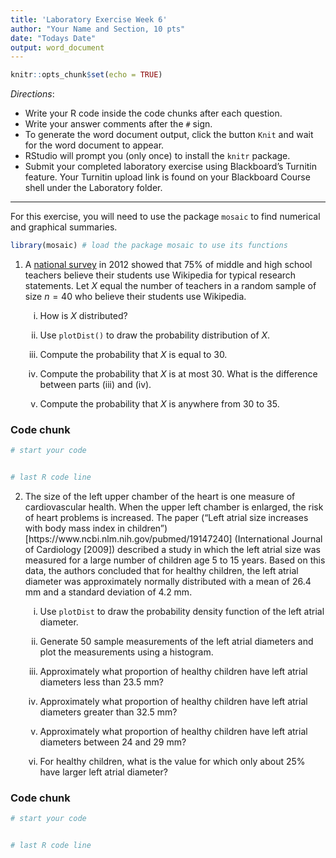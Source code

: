 ```yaml
---
title: 'Laboratory Exercise Week 6'
author: "Your Name and Section, 10 pts"
date: "Todays Date"
output: word_document
---
```


```r
knitr::opts_chunk$set(echo = TRUE)
```

*Directions*: 

* Write your R code inside the code chunks after each question.
* Write your answer comments after the `#` sign.
* To generate the word document output, click the button `Knit` and wait for the word document to appear.
* RStudio will prompt you (only once) to install the `knitr` package.
* Submit your completed laboratory exercise using Blackboard's Turnitin feature. Your Turnitin upload link is found on your Blackboard Course shell under the Laboratory folder.

***

For this exercise, you will need to use the package `mosaic` to find numerical and graphical summaries.

```r
library(mosaic) # load the package mosaic to use its functions
```


1. A [national survey](http://www.pewinternet.org/2012/11/01/how-teens-do-research-in-the-digital-world/) in 2012 showed that 75% of middle and high school teachers believe their students use Wikipedia for typical research statements. Let $X$ equal the number of teachers in a random sample of size $n = 40$ who believe their students use Wikipedia.  

    i) How is $X$ distributed? 
    
    ii) Use `plotDist()` to draw the probability distribution of $X$.  
    
    iii) Compute the probability that $X$ is equal to 30.  
    
    iv) Compute the probability that $X$ is at most 30. What is the difference between parts (iii) and (iv).  
    
    v) Compute the probability that $X$ is anywhere from 30 to 35.  


### Code chunk
```r
# start your code


# last R code line
```


2. The size of the left upper chamber of the heart is one measure of cardiovascular health. When the upper left chamber is enlarged, the risk of heart problems is increased. The paper ("Left atrial size increases with body mass index in children")[https://www.ncbi.nlm.nih.gov/pubmed/19147240] (International Journal of Cardiology [2009]) described a study in which the left atrial size was measured for a large number of children age 5 to 15 years. Based on this data, the authors concluded that for healthy children, the left atrial diameter was approximately normally distributed with a mean of 26.4 mm and a standard deviation of 4.2 mm.  

    i) Use `plotDist` to draw the probability density function of the left atrial diameter.    

    ii) Generate 50 sample measurements of the left atrial diameters and plot the measurements using a histogram.  
    
    iii) Approximately what proportion of healthy children have left atrial diameters less than 23.5 mm?  
    
    iv) Approximately what proportion of healthy children have left atrial diameters greater than 32.5 mm?   
    
    v) Approximately what proportion of healthy children have left atrial diameters between 24 and 29 mm?  
    
    vi) For healthy children, what is the value for which only about 25% have larger left atrial diameter?  
    

### Code chunk
```r
# start your code


# last R code line
```